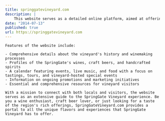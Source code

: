 ```yaml
---
title: springgatevineyard.com
description: |
    This website serves as a detailed online platform, aimed at offering an accessible user, customer, and guest experience as to providing information about the local vineyard, brewery, and distillery, their products, and the local community.
date: "2014-07-13"
published: true
url: https://springgatevineyard.com
---
```



    Features of the website include:

    - Comprehensive details about the vineyard's history and winemaking processes
    - Profiles of the SpringGate's wines, craft beers, and handcrafted spirits
    - A calendar featuring events, live music, and food with a focus on tastings, tours, and vineyard-hosted special events
    - Information on ongoing promotions and marketing initiatives
    - Essential and comprehensive resources for vineyard visitors

    With a mission to connect with both locals and visitors, the website serves as an extensive guide to the SpringGate Vineyard experience. Be you a wine enthusiast, craft beer lover, or just looking for a taste of the region's rich offerings, SpringGateVineyard.com provides a portal to all the unique flavors and experiences that SpringGate Vineyard has to offer.